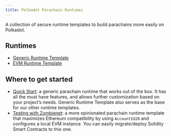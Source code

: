 ```yaml
---
title: Polkadot Parachain Runtimes
---
```


A collection of secure runtime templates to build parachains more easily on Polkadot.

## Runtimes
* [Generic Runtime Template](runtimes/generic)
* [EVM Runtime Template](runtimes/evm)

## Where to get started
* [Quick Start](guides/quick_start): a generic parachain runtime that works out of the box. It has all the must have features, and allows further customization based on your project’s needs. Generic Runtime Template also serves as the base for our other runtime templates.
* [Testing with Zombienet](guides/testing_with_zombienet): a more opinionated parachain runtime template that maximizes Ethereum compatibility by using `AccountId20` and configures a local EVM instance. You can easily migrate/deploy Solidity Smart Contracts to this one.
